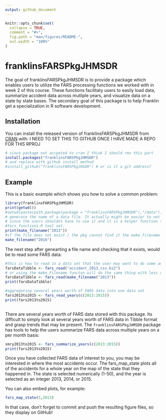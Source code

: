 ```yaml
---
output: github_document
---
```


<!-- README.md is generated from README.Rmd. Please edit that file -->

```r
knitr::opts_chunk$set(
  collapse = TRUE,
  comment = "#>",
  fig.path = "man/figures/README-",
  out.width = "100%"
)
```
# franklinsFARSPkgJHMSDR

<!-- badges: start -->
<!-- badges: end -->

The goal of franklinsFARSPkgJHMSDR is to provide a package which enables users to utilize the FARS processing functions we worked with in week 2 of this course. These functions facilitaty users to easily load data, summarize accident data across mutliple years, and visualize data on a state by state bases. The secondary goal of this package is to help Franklin get a specialization in R software development. 

## Installation

You can install the released version of franklinsFARSPkgJHMSDR from [CRAN](https://CRAN.R-project.org) with: I NEED TO SET THIS TO GITHUB ONCE I HAVE MADE A REPO FOR THIS RPROJ

``` r
# since package not accpeted to cran I think I should rmv this part
install.packages("franklinsFARSPkgJHMSDR")
# and replace with github install method
#install_github("franklinsFARSPkgJHSDR") # or is it a git address?
```

## Example

This is a basic example which shows you how to solve a common problem:

```r
library(franklinsFARSPkgJHMSDR)
print(getwd())
#setwd(paste(path.package(package = "franklinsFARSPkgJHMSDR"),"/data"))
# generate the name of a data file. It actually might be easier to not @export this function
# since the users shouldnt have to use it and it is a helper function to other functions in the 
#fars_functions.R tool set. 
print(make_filename("2013"))
#if the file does not exist / the pkg cannot find it the make_filename fxn will throw an error
make_filename("2016")
```

The next step after genearting a file name and checking that it exists, would be to read some FARS data: 

```r
#this is how to read in a data set that the user may want to do some analysis on or manipulate in some way. 
farsDataTibble <- fars_read("accident_2013.csv.bz2")
# or using the make_Filename functon will do the same thing with less user input
farsDataTibble <- fars_read(make_filename("2013"))
print(farsDataTibble)

#aggregating several years worth of FARS data into one data set 
fars2013to2015 <- fars_read_years(c(2013:2015))
print(fars2013to2015)
  
```

There are several years worth of FARS data stored with this package. Its difficult to simply look at several years worth of FARS data in Tibble format and grasp trends that may be present. The `franklinsFARSPkgJHMSDR` package has tools to help the users summarize FARS data across multiple years on a per month basis:

```r

smry2013to2015 <- fars_summarize_years(c(2013:2015))
print(fars2013to2015)

```

Once you have collected FARS data of interest to you, you may be interested in where the most accidents occur. The fars_map_state plots all of the accidents for a whole year on the map of the state that they happened in. The state is selected numerically (1-50), and the year is selected as an integer 2013, 2014, or 2015. 

You can also embed plots, for example:

```r
fars_map_state(5,2013)
```

In that case, don't forget to commit and push the resulting figure files, so they display on GitHub!
